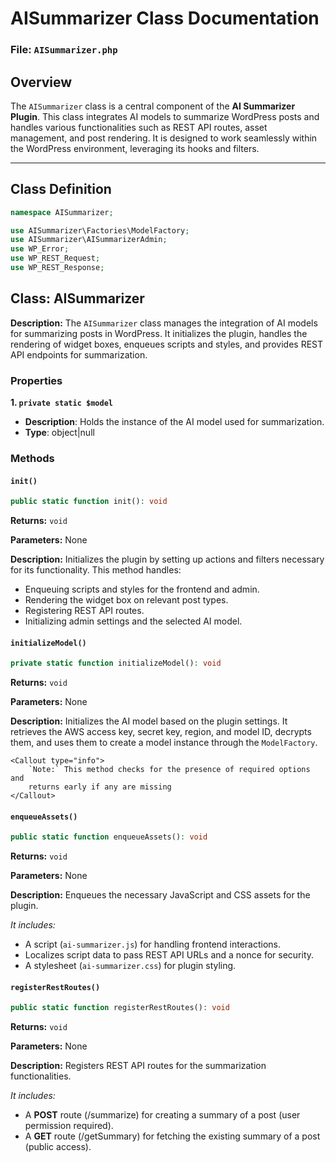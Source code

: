 
# AISummarizer Class Documentation

### File: `AISummarizer.php`

## Overview

The `AISummarizer` class is a central component of the **AI Summarizer Plugin**. This class integrates AI models to summarize WordPress posts and handles various functionalities such as REST API routes, asset management, and post rendering. It is designed to work seamlessly within the WordPress environment, leveraging its hooks and filters.

---

## Class Definition

```php
namespace AISummarizer;

use AISummarizer\Factories\ModelFactory;
use AISummarizer\AISummarizerAdmin;
use WP_Error;
use WP_REST_Request;
use WP_REST_Response;
```

## Class: AISummarizer

**Description:**
The `AISummarizer` class manages the integration of AI models for summarizing posts in WordPress. It initializes the plugin, handles the rendering of widget boxes, enqueues scripts and styles, and provides REST API endpoints for summarization.

### Properties

**1. `private static $model`**

-   **Description**: Holds the instance of the AI model used for summarization.
-   **Type**: object|null

### Methods

#### `init()`

```php
public static function init(): void
```

**Returns:** `void`

**Parameters:** None

**Description:**
Initializes the plugin by setting up actions and filters necessary for its functionality. This method handles:

-   Enqueuing scripts and styles for the frontend and admin.
-   Rendering the widget box on relevant post types.
-   Registering REST API routes.
-   Initializing admin settings and the selected AI model.

#### `initializeModel()`

```php
private static function initializeModel(): void
```

**Returns:** `void`

**Parameters:** None

**Description:**
Initializes the AI model based on the plugin settings. It retrieves the AWS access key, secret key, region, and model ID, decrypts them, and uses them to create a model instance through the `ModelFactory`.

    <Callout type="info">
        `Note:` This method checks for the presence of required options and
        returns early if any are missing
    </Callout>

#### `enqueueAssets()`

```php
public static function enqueueAssets(): void
```

**Returns:** `void`

**Parameters:** None

**Description:**
Enqueues the necessary JavaScript and CSS assets for the plugin.

_It includes:_

-   A script (`ai-summarizer.js`) for handling frontend interactions.
-   Localizes script data to pass REST API URLs and a nonce for security.
-   A stylesheet (`ai-summarizer.css`) for plugin styling.

#### `registerRestRoutes()`

```php
public static function registerRestRoutes(): void
```

**Returns:** `void`

**Parameters:** None

**Description:**
Registers REST API routes for the summarization functionalities.

_It includes:_

-   A **POST** route (/summarize) for creating a summary of a post (user permission required).
-   A **GET** route (/getSummary) for fetching the existing summary of a post (public access).
